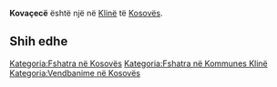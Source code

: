 {{Fshat në 
 | Emri                = Kovaçecë
 | EmriAlt                = 
 | NAME_SHORT_FORM=      
 | NAME_GENERIC=      
 | NAME_SORT_NAME_RO=      KOVACECE
 | FULL_NAME_RO = Kovaçecë
 | FULL_NAME_ND_RO=Kovacece
 | SORT_NAME_RG=KOVACECE
 | FULL_NAME_RG=Kovaçecë
 | FULL_NAME_ND_RG=Kovacece
 | SRP_NAME_SHORT_FORM=      
 | SRP_NAME_GENERIC=      
 | SRP_NAME_SORT_NAME_RO=      
 | SRP_FULL_NAME_RO = 
 | SRP_FULL_NAME_ND_RO=
 | SRP_SORT_NAME_RG=
 | SRP_FULL_NAME_RG=
 | SRP_FULL_NAME_ND_RG=
 | Emri (Rasa dhanore) = 
 | Figura              = 
 | Shteti              = Kosovo
 | Komuna              = Klinë
 | Kodi postar         = 
 | Sipërfaqja          = 

 | Popullsia           = 

 | Regj. i popullsisë  = 
 | Dend. e popullsisë  = 
 | Faqja zyrtare       = 
 <!--- Koordinatat ----> 
 | Gjerësia            = 42.241944
 | Gjatësia            = 21.232778
 | Lartësia            = 
}}
'''Kovaçecë''' është një [[]] në [[Klinë]] të [[Kosovës]].

<!-- == Gjeografia == -->
<!-- == Historia == -->
<!-- == Demografia == -->
== Shih edhe ==
{{Komuna Klinë}}
{{Kosovo-Administrata-Cung}}

[[Kategoria:Fshatra në Kosovës]]
[[Kategoria:Fshatra në Kommunes Klinë]]
[[Kategoria:Vendbanime në Kosovës]]